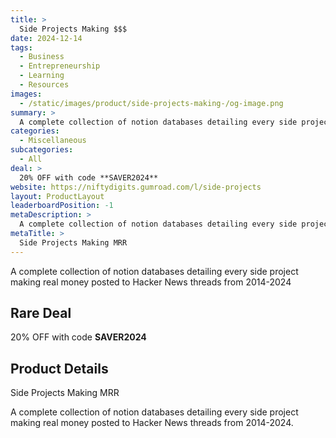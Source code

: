 ```yaml
---
title: >
  Side Projects Making $$$
date: 2024-12-14
tags:
  - Business
  - Entrepreneurship
  - Learning
  - Resources
images:
  - /static/images/product/side-projects-making-/og-image.png
summary: >
  A complete collection of notion databases detailing every side project making real money posted to Hacker News threads from 2014-2024
categories:
  - Miscellaneous
subcategories:
  - All
deal: >
  20% OFF with code **SAVER2024**
website: https://niftydigits.gumroad.com/l/side-projects
layout: ProductLayout
leaderboardPosition: -1
metaDescription: >
  A complete collection of notion databases detailing every side project making real money posted to Hacker News threads from 2014-2024.
metaTitle: >
  Side Projects Making MRR
---
```

A complete collection of notion databases detailing every side project making real money posted to Hacker News threads from 2014-2024

## Rare Deal

20% OFF with code **SAVER2024**

## Product Details

Side Projects Making MRR

A complete collection of notion databases detailing every side project making real money posted to Hacker News threads from 2014-2024.
